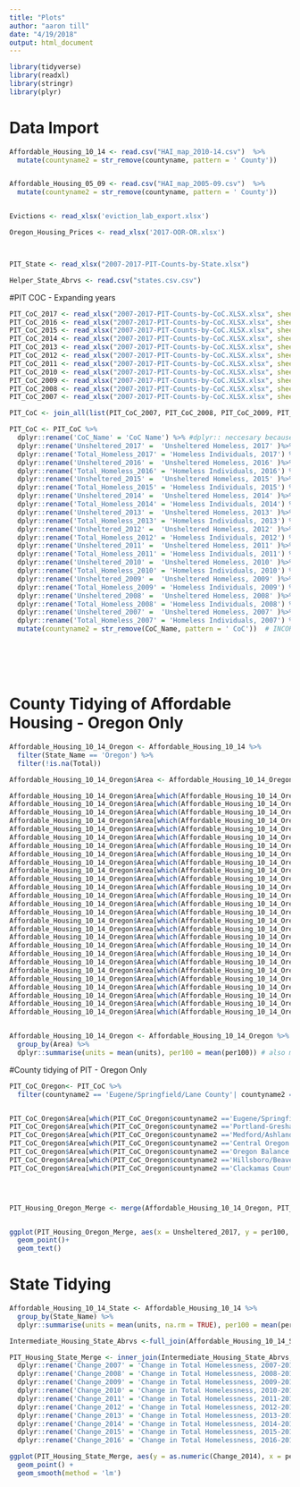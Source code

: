 ```yaml
---
title: "Plots"
author: "aaron till"
date: "4/19/2018"
output: html_document
---
```


```r
library(tidyverse)
library(readxl)
library(stringr)
library(plyr)
```


# Data Import
```r

Affordable_Housing_10_14 <- read.csv("HAI_map_2010-14.csv")  %>%
  mutate(countyname2 = str_remove(countyname, pattern = ' County')) 


Affordable_Housing_05_09 <- read.csv("HAI_map_2005-09.csv")  %>%
  mutate(countyname2 = str_remove(countyname, pattern = ' County')) 


Evictions <- read_xlsx('eviction_lab_export.xlsx')

Oregon_Housing_Prices <- read_xlsx('2017-OOR-OR.xlsx')



PIT_State <- read_xlsx("2007-2017-PIT-Counts-by-State.xlsx")

Helper_State_Abrvs <- read.csv("states.csv.csv")

```


#PIT COC - Expanding years

```r



PIT_CoC_2017 <- read_xlsx("2007-2017-PIT-Counts-by-CoC.XLSX.xlsx", sheet = 1)
PIT_CoC_2016 <- read_xlsx("2007-2017-PIT-Counts-by-CoC.XLSX.xlsx", sheet = 2)
PIT_CoC_2015 <- read_xlsx("2007-2017-PIT-Counts-by-CoC.XLSX.xlsx", sheet = 3)
PIT_CoC_2014 <- read_xlsx("2007-2017-PIT-Counts-by-CoC.XLSX.xlsx", sheet = 4)
PIT_CoC_2013 <- read_xlsx("2007-2017-PIT-Counts-by-CoC.XLSX.xlsx", sheet = 5)
PIT_CoC_2012 <- read_xlsx("2007-2017-PIT-Counts-by-CoC.XLSX.xlsx", sheet = 6)
PIT_CoC_2011 <- read_xlsx("2007-2017-PIT-Counts-by-CoC.XLSX.xlsx", sheet = 7)
PIT_CoC_2010 <- read_xlsx("2007-2017-PIT-Counts-by-CoC.XLSX.xlsx", sheet = 8)
PIT_CoC_2009 <- read_xlsx("2007-2017-PIT-Counts-by-CoC.XLSX.xlsx", sheet = 9)
PIT_CoC_2008 <- read_xlsx("2007-2017-PIT-Counts-by-CoC.XLSX.xlsx", sheet = 10)
PIT_CoC_2007 <- read_xlsx("2007-2017-PIT-Counts-by-CoC.XLSX.xlsx", sheet = 11)

PIT_CoC <- join_all(list(PIT_CoC_2007, PIT_CoC_2008, PIT_CoC_2009, PIT_CoC_2010, PIT_CoC_2011, PIT_CoC_2012, PIT_CoC_2013, PIT_CoC_2014, PIT_CoC_2015, PIT_CoC_2016, PIT_CoC_2017))

PIT_CoC <- PIT_CoC %>%
  dplyr::rename('CoC_Name' = 'CoC Name') %>% #dplyr:: neccesary because plyr analog
  dplyr::rename('Unsheltered_2017' =  'Unsheltered Homeless, 2017' )%>%
  dplyr::rename('Total_Homeless_2017' = 'Homeless Individuals, 2017') %>%
  dplyr::rename('Unsheltered_2016' =  'Unsheltered Homeless, 2016' )%>%
  dplyr::rename('Total_Homeless_2016' = 'Homeless Individuals, 2016') %>%
  dplyr::rename('Unsheltered_2015' =  'Unsheltered Homeless, 2015' )%>%
  dplyr::rename('Total_Homeless_2015' = 'Homeless Individuals, 2015') %>%
  dplyr::rename('Unsheltered_2014' =  'Unsheltered Homeless, 2014' )%>%
  dplyr::rename('Total_Homeless_2014' = 'Homeless Individuals, 2014') %>%
  dplyr::rename('Unsheltered_2013' =  'Unsheltered Homeless, 2013' )%>%
  dplyr::rename('Total_Homeless_2013' = 'Homeless Individuals, 2013') %>%
  dplyr::rename('Unsheltered_2012' =  'Unsheltered Homeless, 2012' )%>%
  dplyr::rename('Total_Homeless_2012' = 'Homeless Individuals, 2012') %>%
  dplyr::rename('Unsheltered_2011' =  'Unsheltered Homeless, 2011' )%>%
  dplyr::rename('Total_Homeless_2011' = 'Homeless Individuals, 2011') %>%
  dplyr::rename('Unsheltered_2010' =  'Unsheltered Homeless, 2010' )%>%
  dplyr::rename('Total_Homeless_2010' = 'Homeless Individuals, 2010') %>%
  dplyr::rename('Unsheltered_2009' =  'Unsheltered Homeless, 2009' )%>%
  dplyr::rename('Total_Homeless_2009' = 'Homeless Individuals, 2009') %>%
  dplyr::rename('Unsheltered_2008' =  'Unsheltered Homeless, 2008' )%>%
  dplyr::rename('Total_Homeless_2008' = 'Homeless Individuals, 2008') %>%
  dplyr::rename('Unsheltered_2007' =  'Unsheltered Homeless, 2007' )%>%
  dplyr::rename('Total_Homeless_2007' = 'Homeless Individuals, 2007') %>%
  mutate(countyname2 = str_remove(CoC_Name, pattern = ' CoC'))  # INCORPORATED REGIONS NOT COUNTIES 







```

# County Tidying of Affordable Housing - Oregon Only
```r

Affordable_Housing_10_14_Oregon <- Affordable_Housing_10_14 %>%
  filter(State_Name == 'Oregon') %>%
  filter(!is.na(Total))

Affordable_Housing_10_14_Oregon$Area <- Affordable_Housing_10_14_Oregon$countyname2

Affordable_Housing_10_14_Oregon$Area[which(Affordable_Housing_10_14_Oregon$countyname2 == 'Hood River')] <- 'Rural_Oregon'
Affordable_Housing_10_14_Oregon$Area[which(Affordable_Housing_10_14_Oregon$countyname2 == 'Jefferson')] <- 'Central_Oregon'
Affordable_Housing_10_14_Oregon$Area[which(Affordable_Housing_10_14_Oregon$countyname2 == 'Crook')] <- 'Central_Oregon'
Affordable_Housing_10_14_Oregon$Area[which(Affordable_Housing_10_14_Oregon$countyname2 == 'Tillamook')] <- 'Rural_Oregon'
Affordable_Housing_10_14_Oregon$Area[which(Affordable_Housing_10_14_Oregon$countyname2 == 'Curry')] <- 'Rural_Oregon'
Affordable_Housing_10_14_Oregon$Area[which(Affordable_Housing_10_14_Oregon$countyname2 == 'Wasco')] <- 'Rural_Oregon'
Affordable_Housing_10_14_Oregon$Area[which(Affordable_Housing_10_14_Oregon$countyname2 == 'Columbia')] <- 'Rural_Oregon'
Affordable_Housing_10_14_Oregon$Area[which(Affordable_Housing_10_14_Oregon$countyname2 == 'Malheur')] <- 'Rural_Oregon'
Affordable_Housing_10_14_Oregon$Area[which(Affordable_Housing_10_14_Oregon$countyname2 == 'Union')] <- 'Rural_Oregon'
Affordable_Housing_10_14_Oregon$Area[which(Affordable_Housing_10_14_Oregon$countyname2 == 'Clatsop')] <- 'Rural_Oregon'
Affordable_Housing_10_14_Oregon$Area[which(Affordable_Housing_10_14_Oregon$countyname2 == 'Lincoln')] <- 'Rural_Oregon'
Affordable_Housing_10_14_Oregon$Area[which(Affordable_Housing_10_14_Oregon$countyname2 == 'Umatilla')] <- 'Rural_Oreogn'
Affordable_Housing_10_14_Oregon$Area[which(Affordable_Housing_10_14_Oregon$countyname2 == 'Coos')] <- 'Rural_Oregon'
Affordable_Housing_10_14_Oregon$Area[which(Affordable_Housing_10_14_Oregon$countyname2 == 'Polk')] <- 'Rural_Oregon'
Affordable_Housing_10_14_Oregon$Area[which(Affordable_Housing_10_14_Oregon$countyname2 == 'Yamhill')] <- 'Rural_Oregon'
Affordable_Housing_10_14_Oregon$Area[which(Affordable_Housing_10_14_Oregon$countyname2 == 'Klamath')] <- 'Rural_Oregon'
Affordable_Housing_10_14_Oregon$Area[which(Affordable_Housing_10_14_Oregon$countyname2 == 'Josephine')] <- 'Rural_Oregon'
Affordable_Housing_10_14_Oregon$Area[which(Affordable_Housing_10_14_Oregon$countyname2 == 'Douglas')] <- 'Rural_Oregon'
Affordable_Housing_10_14_Oregon$Area[which(Affordable_Housing_10_14_Oregon$countyname2 == 'Linn')] <- 'Rural_Oregon'
Affordable_Housing_10_14_Oregon$Area[which(Affordable_Housing_10_14_Oregon$countyname2 == 'Deschutes')] <- 'Central_Oregon'
Affordable_Housing_10_14_Oregon$Area[which(Affordable_Housing_10_14_Oregon$countyname2 == 'Benton')] <- 'Rural_Oregon'
Affordable_Housing_10_14_Oregon$Area[which(Affordable_Housing_10_14_Oregon$countyname2 == 'Jackson')] <- 'Jackson'
Affordable_Housing_10_14_Oregon$Area[which(Affordable_Housing_10_14_Oregon$countyname2 == 'Clackamas')] <- 'Clackamas'
Affordable_Housing_10_14_Oregon$Area[which(Affordable_Housing_10_14_Oregon$countyname2 == 'Marion')] <-'Rural_Oregon'
Affordable_Housing_10_14_Oregon$Area[which(Affordable_Housing_10_14_Oregon$countyname2 == 'Washington')] <- 'Washington'
Affordable_Housing_10_14_Oregon$Area[which(Affordable_Housing_10_14_Oregon$countyname2 == 'Lane')] <- 'Lane'
Affordable_Housing_10_14_Oregon$Area[which(Affordable_Housing_10_14_Oregon$countyname2 == 'Multnomah')] <- 'Multnomah' 


Affordable_Housing_10_14_Oregon <- Affordable_Housing_10_14_Oregon %>%
  group_by(Area) %>%
  dplyr::summarise(units = mean(units), per100 = mean(per100)) # also must specify dplyr

```

#County tidying of PIT - Oregon Only 
```r

PIT_CoC_Oregon<- PIT_CoC %>%
  filter(countyname2 == 'Eugene/Springfield/Lane County'| countyname2 == 'Portland-Gresham-Multnomah County'| countyname2 == 'Medford/Ashland/Jackson County'| countyname2 == 'Central Oregon'| countyname2 == 'Oregon Balance of State'| countyname2 == 'Hillsboro/Beaverton/Washington County'| countyname2 == 'Clackamas County') 


PIT_CoC_Oregon$Area[which(PIT_CoC_Oregon$countyname2 =='Eugene/Springfield/Lane County')] <- 'Lane'
PIT_CoC_Oregon$Area[which(PIT_CoC_Oregon$countyname2 =='Portland-Gresham-Multnomah County')] <- 'Multnomah'
PIT_CoC_Oregon$Area[which(PIT_CoC_Oregon$countyname2 =='Medford/Ashland/Jackson County')] <- 'Jackson'
PIT_CoC_Oregon$Area[which(PIT_CoC_Oregon$countyname2 =='Central Oregon')] <- 'Central_Oregon'
PIT_CoC_Oregon$Area[which(PIT_CoC_Oregon$countyname2 =='Oregon Balance of State')] <- 'Rural_Oregon'
PIT_CoC_Oregon$Area[which(PIT_CoC_Oregon$countyname2 =='Hillsboro/Beaverton/Washington')] <- 'Washington'
PIT_CoC_Oregon$Area[which(PIT_CoC_Oregon$countyname2 =='Clackamas County')] <- 'Clackamas'




PIT_Housing_Oregon_Merge <- merge(Affordable_Housing_10_14_Oregon, PIT_CoC_Oregon)



```

```r
ggplot(PIT_Housing_Oregon_Merge, aes(x = Unsheltered_2017, y = per100, label = Area)) +
  geom_point()+
  geom_text()


```





# State Tidying
```r
 
Affordable_Housing_10_14_State <- Affordable_Housing_10_14 %>%
  group_by(State_Name) %>%
  dplyr::summarise(units = mean(units, na.rm = TRUE), per100 = mean(per100, na.rm = TRUE))

Intermediate_Housing_State_Abrvs <-full_join(Affordable_Housing_10_14_State, Helper_State_Abrvs, by = c('State_Name' = 'State'))

PIT_Housing_State_Merge <- inner_join(Intermediate_Housing_State_Abrvs, PIT_State, by = c('Abbreviation' = 'state')) %>%
  dplyr::rename('Change_2007' = 'Change in Total Homelessness, 2007-2017') %>%
  dplyr::rename('Change_2008' = 'Change in Total Homelessness, 2008-2017') %>%
  dplyr::rename('Change_2009' = 'Change in Total Homelessness, 2009-2017') %>%
  dplyr::rename('Change_2010' = 'Change in Total Homelessness, 2010-2017') %>%
  dplyr::rename('Change_2011' = 'Change in Total Homelessness, 2011-2017') %>%
  dplyr::rename('Change_2012' = 'Change in Total Homelessness, 2012-2017') %>%
  dplyr::rename('Change_2013' = 'Change in Total Homelessness, 2013-2017') %>%
  dplyr::rename('Change_2014' = 'Change in Total Homelessness, 2014-2017') %>%
  dplyr::rename('Change_2015' = 'Change in Total Homelessness, 2015-2017') %>%
  dplyr::rename('Change_2016' = 'Change in Total Homelessness, 2016-2017') 

```

```r



ggplot(PIT_Housing_State_Merge, aes(y = as.numeric(Change_2014), x = per100)) +
  geom_point() + 
  geom_smooth(method = 'lm')

```
